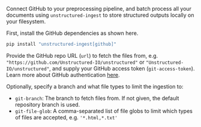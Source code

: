 Connect GitHub to your preprocessing pipeline, and batch process all your documents using `unstructured-ingest` to store structured outputs locally on your filesystem.

First, install the GitHub dependencies as shown here.

```bash
pip install "unstructured-ingest[github]"
```

Provide the GitHub repo URL (`url`) to fetch the files from, e.g. `"https://github.com/Unstructured-IO/unstructured"`
or `"Unstructured-IO/unstructured"`, and supply your GitHub access token (`git-access-token`).
Learn more about GitHub authentication [here](https://docs.github.com/en/authentication).

Optionally, specify a branch and what file types to limit the ingestion to:
* `git-branch`: The branch to fetch files from. If not given, the default repository branch is used.
* `git-file-glob`: A comma-separated list of file globs to limit which types of files are accepted, e.g. `'*.html,*.txt'`
